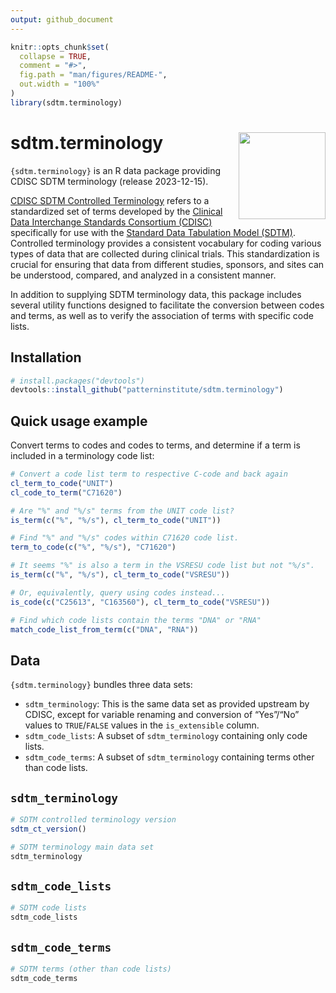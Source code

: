 ```yaml
---
output: github_document
---
```


<!-- README.md is generated from README.Rmd. Please edit that file -->

```r
knitr::opts_chunk$set(
  collapse = TRUE,
  comment = "#>",
  fig.path = "man/figures/README-",
  out.width = "100%"
)
library(sdtm.terminology)
```

# sdtm.terminology <img src="man/figures/logo.svg" align="right" height="139" alt="" />

<!-- badges: start -->
<!-- badges: end -->

`{sdtm.terminology}` is an R data package providing CDISC SDTM terminology
(release 2023-12-15).

[CDISC SDTM Controlled
Terminology](https://www.cdisc.org/standards/terminology/controlled-terminology)
refers to a standardized set of terms developed by the [Clinical Data
Interchange Standards Consortium (CDISC)](https://www.cdisc.org/) specifically
for use with the [Standard Data Tabulation Model
(SDTM)](https://www.cdisc.org/standards/foundational/sdtm). Controlled
terminology provides a consistent vocabulary for coding various types of data
that are collected during clinical trials. This standardization is crucial for
ensuring that data from different studies, sponsors, and sites can be
understood, compared, and analyzed in a consistent manner.

In addition to supplying SDTM terminology data, this package includes several
utility functions designed to facilitate the conversion between codes and terms,
as well as to verify the association of terms with specific code lists.

## Installation

``` r
# install.packages("devtools")
devtools::install_github("patterninstitute/sdtm.terminology")
```

## Quick usage example

Convert terms to codes and codes to terms, and determine if a term is included
in a terminology code list:

```r
# Convert a code list term to respective C-code and back again
cl_term_to_code("UNIT")
cl_code_to_term("C71620")

# Are "%" and "%/s" terms from the UNIT code list?
is_term(c("%", "%/s"), cl_term_to_code("UNIT"))

# Find "%" and "%/s" codes within C71620 code list.
term_to_code(c("%", "%/s"), "C71620")

# It seems "%" is also a term in the VSRESU code list but not "%/s".
is_term(c("%", "%/s"), cl_term_to_code("VSRESU"))

# Or, equivalently, query using codes instead...
is_code(c("C25613", "C163560"), cl_term_to_code("VSRESU"))

# Find which code lists contain the terms "DNA" or "RNA"
match_code_list_from_term(c("DNA", "RNA"))
```

## Data

`{sdtm.terminology}` bundles three data sets:

- `sdtm_terminology`: This is the same data set as provided upstream by CDISC,
   except for variable renaming and conversion of "Yes"/"No" values to
   `TRUE`/`FALSE` values in the `is_extensible` column.
- `sdtm_code_lists`: A subset of `sdtm_terminology` containing only code lists.
- `sdtm_code_terms`: A subset of `sdtm_terminology` containing terms other than
   code lists.

## `sdtm_terminology`

```r
# SDTM controlled terminology version
sdtm_ct_version()

# SDTM terminology main data set
sdtm_terminology
```

## `sdtm_code_lists`

```r
# SDTM code lists
sdtm_code_lists
```

## `sdtm_code_terms`

```r
# SDTM terms (other than code lists)
sdtm_code_terms
```

